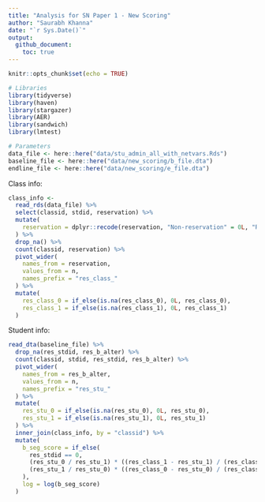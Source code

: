 ```yaml
---
title: "Analysis for SN Paper 1 - New Scoring"
author: "Saurabh Khanna"
date: "`r Sys.Date()`"
output: 
  github_document:
    toc: true
---
```


```r
knitr::opts_chunk$set(echo = TRUE)
```

```r
# Libraries
library(tidyverse)
library(haven)
library(stargazer)
library(AER)
library(sandwich)
library(lmtest)

# Parameters
data_file <- here::here("data/stu_admin_all_with_netvars.Rds")
baseline_file <- here::here("data/new_scoring/b_file.dta")
endline_file <- here::here("data/new_scoring/e_file.dta")
```


Class info:

```r
class_info <-
  read_rds(data_file) %>% 
  select(classid, stdid, reservation) %>% 
  mutate(
    reservation = dplyr::recode(reservation, "Non-reservation" = 0L, "Reservation" = 1L, .default = NA_integer_)
  ) %>% 
  drop_na() %>% 
  count(classid, reservation) %>% 
  pivot_wider(
    names_from = reservation,
    values_from = n,
    names_prefix = "res_class_"
  ) %>% 
  mutate(
    res_class_0 = if_else(is.na(res_class_0), 0L, res_class_0),
    res_class_1 = if_else(is.na(res_class_1), 0L, res_class_1)
  )
```

Student info:

```r
read_dta(baseline_file) %>% 
  drop_na(res_stdid, res_b_alter) %>% 
  count(classid, stdid, res_stdid, res_b_alter) %>% 
  pivot_wider(
    names_from = res_b_alter,
    values_from = n,
    names_prefix = "res_stu_"
  ) %>% 
  mutate(
    res_stu_0 = if_else(is.na(res_stu_0), 0L, res_stu_0),
    res_stu_1 = if_else(is.na(res_stu_1), 0L, res_stu_1)
  ) %>% 
  inner_join(class_info, by = "classid") %>% 
  mutate(
    b_seg_score = if_else(
      res_stdid == 0,
      (res_stu_0 / res_stu_1) * ((res_class_1 - res_stu_1) / (res_class_0 - res_stu_0 - 1)),
      (res_stu_1 / res_stu_0) * ((res_class_0 - res_stu_0) / (res_class_1 - res_stu_1 - 1))
    ),
    log = log(b_seg_score)
  )


```
